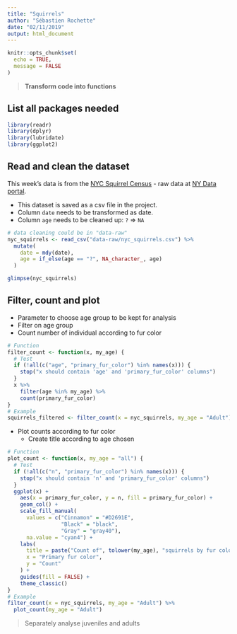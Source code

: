 ```yaml
---
title: "Squirrels"
author: "Sébastien Rochette"
date: "02/11/2019"
output: html_document
---
```


```r
knitr::opts_chunk$set(
  echo = TRUE,
  message = FALSE
)
```

> **Transform code into functions**

## List all packages needed

```r
library(readr)
library(dplyr)
library(lubridate)
library(ggplot2)
```


## Read and clean the dataset

This week's data is from the [NYC Squirrel Census](https://www.thesquirrelcensus.com/) - raw data at [NY Data portal](https://data.cityofnewyork.us/Environment/2018-Central-Park-Squirrel-Census-Squirrel-Data/vfnx-vebw).  

- This dataset is saved as a csv file in the project.  
- Column `date` needs to be transformed as date.  
- Column `age` needs to be cleaned up: `?` => `NA`


<!-- Add a chunk: Ctrl + Alt + I -->
```r
# data cleaning could be in "data-raw"
nyc_squirrels <- read_csv("data-raw/nyc_squirrels.csv") %>% 
  mutate(
    date = mdy(date),
    age = if_else(age == "?", NA_character_, age)
  )

glimpse(nyc_squirrels)
```

## Filter, count and plot

- Parameter to choose age group to be kept for analysis
- Filter on age group
- Count number of individual according to fur color

```r
# Function
filter_count <- function(x, my_age) {
  # Test
  if (!all(c("age", "primary_fur_color") %in% names(x))) {
    stop("x should contain 'age' and 'primary_fur_color' columns")
  }
  x %>% 
    filter(age %in% my_age) %>% 
    count(primary_fur_color)
}
# Example
squirrels_filtered <- filter_count(x = nyc_squirrels, my_age = "Adult")
```

- Plot counts according to fur color
    + Create title according to age chosen

```r
# Function
plot_count <- function(x, my_age = "all") {
  # Test
  if (!all(c("n", "primary_fur_color") %in% names(x))) {
    stop("x should contain 'n' and 'primary_fur_color' columns")
  }
  ggplot(x) +
    aes(x = primary_fur_color, y = n, fill = primary_fur_color) +
    geom_col() +
    scale_fill_manual(
      values = c("Cinnamon" = "#D2691E",
                 "Black" = "black",
                 "Gray" = "gray40"),
      na.value = "cyan4") +
    labs(
      title = paste("Count of", tolower(my_age), "squirrels by fur color"),
      x = "Primary fur color",
      y = "Count"
    ) + 
    guides(fill = FALSE) +
    theme_classic()
}
# Example
filter_count(x = nyc_squirrels, my_age = "Adult") %>% 
  plot_count(my_age = "Adult")
```

> Separately analyse juveniles and adults
